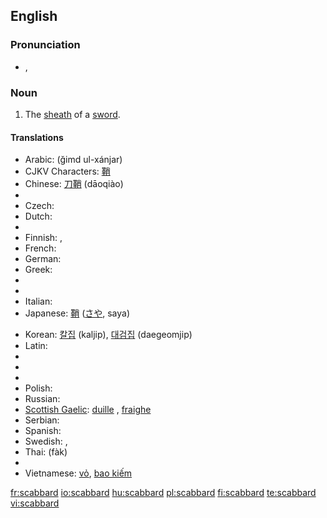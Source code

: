 ==English==

===Pronunciation===
*{{IPA|/ˈskæb.əd/}}, {{SAMPA|/"sk{b.@d/}}

===Noun===
{{en-noun}}

# The [[sheath]] of a [[sword]].

====Translations====
{{trans-top|the sheath of a sword}}
* Arabic: {{Arab|[[غمد الخنجر]]}} (ğimd ul-xánjar) {{m}}
* CJKV Characters: [[鞘]]
* Chinese: [[刀鞘]] (dāoqiào)
* {{trreq|Croatian}}
* Czech: {{t|cs|pochva|f}}
* Dutch: {{t|nl|schede|f}}
* {{trreq|Esperanto}}
* Finnish: {{t|fi|tuppi}}, {{t|fi|huotra}}
* French: {{t|fr|fourreau|m}}
* German: {{t|de|Scheide|f}}
* Greek: {{t|el|θηκάρι|n}}
* {{trreq|Hebrew}}
* {{trreq|Hungarian}}
* Italian: {{t|it|fodero|m}}
* Japanese: [[鞘]] ([[さや]], saya)
{{trans-mid}}
* Korean: [[칼집]] (kaljip), [[대검집]] (daegeomjip)
* Latin: {{t|la|vagina|alt=vāgīna|f}}
* {{trreq|Latvian}}
* {{trreq|Lithuanian}}
* {{trreq|Persian}}
* Polish: {{t|pl|pochwa|f}} 
* Russian: {{t|ru|ножны|tr=nóžny|n}}
* [[Scottish Gaelic]]: [[duille]] {{f}}, [[fraighe]] {{f}}
* Serbian: {{t|sr|nožnica|f}}
* Spanish: {{t|es|vaina|f}}
* Swedish: {{t|sv|skida|c}}, {{t|sv|balja|c}}
* Thai: {{Thai|[[ฝัก]]}} (fàk)
* {{trreq|Turkish}}
* Vietnamese: [[vỏ]], [[bao kiếm]]
{{trans-bottom}}

[[fr:scabbard]]
[[io:scabbard]]
[[hu:scabbard]]
[[pl:scabbard]]
[[fi:scabbard]]
[[te:scabbard]]
[[vi:scabbard]]